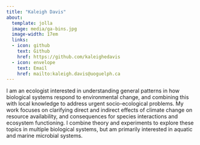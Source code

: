 ```yaml
---
title: "Kaleigh Davis"
about:
  template: jolla
  image: media/ga-bins.jpg
  image-width: 17em
  links:
  - icon: github
    text: Github
    href: https://github.com/kaleighedavis
  - icon: envelope
    text: Email
    href: mailto:kaleigh.davis@uoguelph.ca
---
```


I am an ecologist interested in understanding general patterns in how biological systems respond to environmental change, and combining this with local knowledge to address urgent socio-ecological problems. My work focuses on clarifying direct and indirect effects of climate change on resource availability, and consequences for species interactions and ecosystem functioning. I combine theory and experiments to explore these topics in multiple biological systems, but am primarily interested in aquatic and marine microbial systems.
